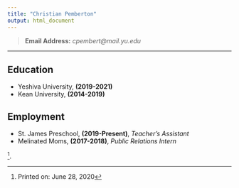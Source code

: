 ```yaml
---
title: "Christian Pemberton"
output: html_document
---
```


> __Email Address:__ _cpembert@mail.yu.edu_

------

## Education
* Yeshiva University, __(2019-2021)__
* Kean University, __(2014-2019)__

## Employment
* St. James Preschool, __(2019-Present)__, _Teacher's Assistant_
* Melinated Moms, __(2017-2018)__, _Public Relations Intern_

^[Printed on: June 28, 2020].
